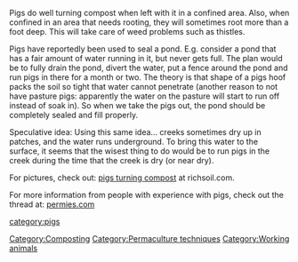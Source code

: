 Pigs do well turning compost when left with it in a confined area. Also, when confined in an area that needs rooting, they will sometimes root more than a foot deep. This will take care of weed problems such as thistles.

Pigs have reportedly been used to seal a pond. E.g. consider a pond that has a fair amount of water running in it, but never gets full. The plan would be to fully drain the pond, divert the water, put a fence around the pond and run pigs in there for a month or two. The theory is that shape of a pigs hoof packs the soil so tight that water cannot penetrate (another reason to not have pasture pigs: apparently the water on the pasture will start to run off instead of soak in). So when we take the pigs out, the pond should be completely sealed and fill properly.

Speculative idea: Using this same idea... creeks sometimes dry up in patches, and the water runs underground. To bring this water to the surface, it seems that the wisest thing to do would be to run pigs in the creek during the time that the creek is dry (or near dry). 

For pictures, check out: [http://www.richsoil.com/pigs/ pigs turning compost] at richsoil.com.

For more information from people with experience with pigs, check out the thread at: [http://www.permies.com/t/6822 permies.com]

{{stub}}

[[Category:Composting]]
[[category:pigs]]
[[Category:Permaculture techniques]]
[[Category:Working animals]]